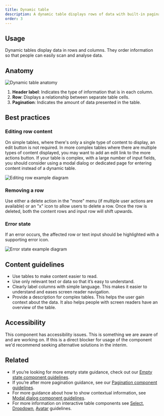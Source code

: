 ```yaml
---
title: Dynamic table
description: A dynamic table displays rows of data with built-in pagination, sorting, and re-ordering functionality.
order: 3
---
```


## Usage

Dynamic tables display data in rows and columns. They order information so that people can easily scan and analyse data.

## Anatomy

![Dynamic table anatomy](images/dynamic-table-anatomy.png)

1. **Header label**: Indicates the type of information that is in each column.
2. **Row**: Displays a relationship between separate table cells.
3. **Pagination**: Indicates the amount of data presented in the table.

## Best practices

### Editing row content

On simple tables, where there's only a single type of content to display, an edit button is not required.
In more complex tables where there are multiple types of content displayed, you may want to add an edit link to the more actions button.
If your table is complex, with a large number of input fields,
you should consider using a modal dialog or dedicated page for entering content instead of a dynamic table.

![Editing row example diagram](images/editing-row-content.png)

### Removing a row

Use either a delete action in the "more" menu (if multiple user actions are available)
or an "x" icon to allow users to delete a row. Once the row is deleted, both the content rows and input row will shift upwards.

### Error state

If an error occurs, the affected row or text input should be highlighted with a supporting error icon.

![Error state example diagram](images/error-state.png)

## Content guidelines

* Use tables to make content easier to read.
* Use only relevant text or data so that it’s easy to understand.
* Clearly label columns with simple language. This makes it easier to understand and eases screen reader navigation.
* Provide a description for complex tables. This helps the user gain context about the data. It also helps people with screen readers have an overview of the table.

## Accessibility

This component has accessibility issues. This is something we are aware of and are working on. If this
is a direct blocker for usage of the component we'd recommend seeking alternative solutions in the interim.

## Related

* If you’re looking for more empty state guidance, check out our [Empty state component guidelines](/components/empty-state/examples).
* If you’re after more pagination guidance, see our [Pagination component guidelines](/components/pagination/examples).
* For more guidance about how to show contextual information, see [Modal dialog component guidelines](/components/modal-dialog/examples).
* For more information on interactive table components see [Select](/components/select/examples), [Dropdown](/components/dropdown-menu/examples), [Avatar](/components/avatar/examples) guidelines.
